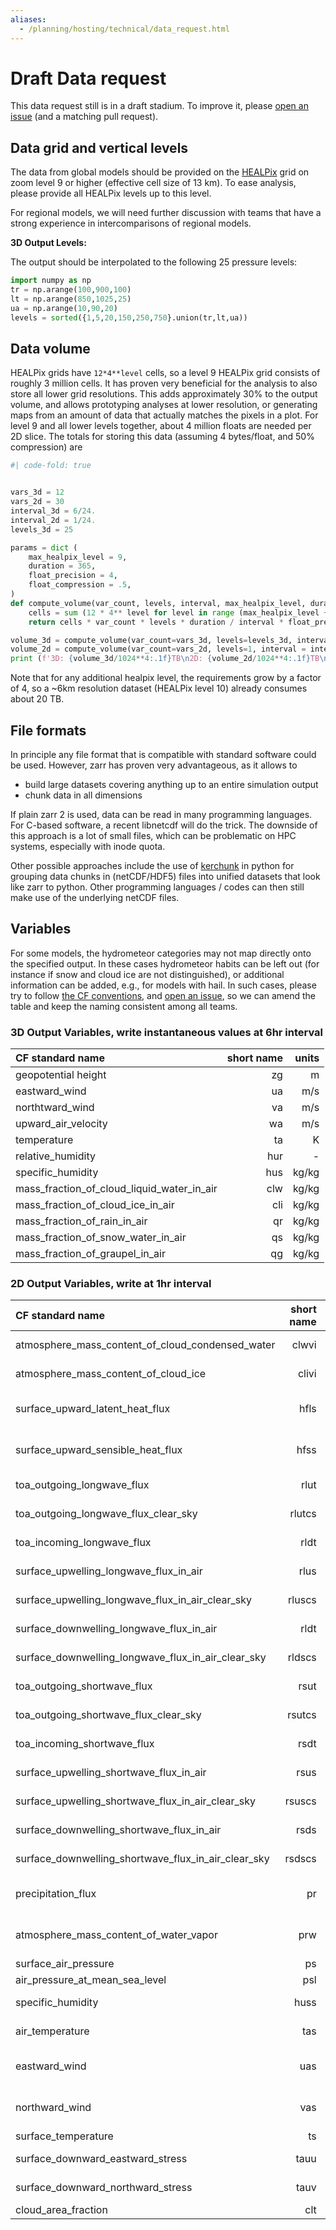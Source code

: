 ```yaml
---
aliases: 
  - /planning/hosting/technical/data_request.html
---
```


# Draft Data request

This data request still is in a draft stadium. To improve it, please [open an issue](https://github.com/digital-earths-global-hackathon/planning/issues) (and a matching pull request).

## Data grid and vertical levels
 The data from global models should be provided on the [HEALPix](https://easy.gems.dkrz.de/Processing/healpix/index.html) grid on zoom level 9 or higher (effective cell size of 13 km). To ease analysis, please provide all HEALPix levels up to this level.

 For regional models, we will need further discussion with teams that have a strong experience in intercomparisons of regional models.

**3D Output Levels:**

The output should be interpolated to the following 25 pressure levels:

```python
import numpy as np
tr = np.arange(100,900,100)
lt = np.arange(850,1025,25)
ua = np.arange(10,90,20)
levels = sorted({1,5,20,150,250,750}.union(tr,lt,ua))
```

## Data volume

HEALPix grids have `12*4**level` cells, so a level 9 HEALPix grid consists of roughly 3 million cells. It has proven very beneficial for the analysis to also store all lower grid resolutions. This adds approximately 30% to the output volume, and allows prototyping analyses at lower resolution, or generating maps from an amount of data that actually matches the pixels in a plot.
For level 9 and all lower levels together, about 4 million floats are needed per 2D slice.
The totals for storing this data (assuming 4 bytes/float, and 50% compression) are

```python
#| code-fold: true


vars_3d = 12
vars_2d = 30
interval_3d = 6/24.
interval_2d = 1/24.
levels_3d = 25

params = dict ( 
    max_healpix_level = 9,
    duration = 365,
    float_precision = 4,
    float_compression = .5,
)
def compute_volume(var_count, levels, interval, max_healpix_level, duration, float_precision, float_compression):
    cells = sum (12 * 4** level for level in range (max_healpix_level + 1))
    return cells * var_count * levels * duration / interval * float_precision * float_compression

volume_3d = compute_volume(var_count=vars_3d, levels=levels_3d, interval=interval_3d, **params)
volume_2d = compute_volume(var_count=vars_2d, levels=1, interval = interval_2d, **params)
print (f'3D: {volume_3d/1024**4:.1f}TB\n2D: {volume_2d/1024**4:.1f}TB\ntotal: {(volume_3d+volume_2d)/1024**4:.1f}TB')
```

Note that for any additional healpix level, the requirements grow by a factor of 4, so a ~6km resolution dataset (HEALPix level 10) already consumes about 20 TB.



## File formats
In principle any file format that is compatible with standard software could be used. However, zarr has proven very advantageous, as it allows to 

* build large datasets covering anything up to an entire simulation output
* chunk data in all dimensions

If plain zarr 2 is used, data can be read in many programming languages. For C-based software, a recent libnetcdf will do the trick. The downside of this approach is a lot of small files, which can be problematic on HPC systems, especially with inode quota.

Other possible approaches include the use of [kerchunk](https://fsspec.github.io/kerchunk/) in python for grouping data chunks in (netCDF/HDF5) files into unified datasets that look like zarr to python. Other programming languages / codes can then still make use of the underlying netCDF files.

## Variables

For some models, the hydrometeor categories may not map directly onto the specified output.  In these cases hydrometeor habits can be left out (for instance if snow and cloud ice are not distinguished), or additional information can be added, e.g., for models with hail. In such cases, please try to follow [the CF conventions](https://cfconventions.org/Data/cf-standard-names/current/build/cf-standard-name-table.html), and [open an issue](https://github.com/digital-earths-global-hackathon/planning/issues), so we can amend the table and keep the naming consistent among all teams.

### 3D Output Variables, write instantaneous values at 6hr interval

| CF standard name  | short name  |  units |
|:------------------|------------:|-------:|
| geopotential height | zg | m|
| eastward_wind | ua | m/s |
| northtward_wind | va | m/s |
| upward_air_velocity  | wa | m/s |
| temperature | ta | K | 
| relative_humidity | hur | - | 
| specific_humidity | hus | kg/kg | 
| mass_fraction_of_cloud_liquid_water_in_air | clw | kg/kg | 
| mass_fraction_of_cloud_ice_in_air | cli | kg/kg | 
| mass_fraction_of_rain_in_air | qr | kg/kg | 
| mass_fraction_of_snow_water_in_air | qs | kg/kg | 
| mass_fraction_of_graupel_in_air | qg | kg/kg | 


### 2D Output Variables, write at 1hr interval

| CF standard name  | short name  |  units | comment |
|:------------------|------------:|-------:|--------:|
| atmosphere_mass_content_of_cloud_condensed_water| clwvi  | kg m-2| |
| atmosphere_mass_content_of_cloud_ice| clivi  | kg m-2| |
| surface_upward_latent_heat_flux | hfls | W m-2| defined downward in paper |
| surface_upward_sensible_heat_flux | hfss | W m-2| defined downward in paper |
| toa_outgoing_longwave_flux | rlut | W m-2 | |
| toa_outgoing_longwave_flux_clear_sky | rlutcs | W m-2| |
| toa_incoming_longwave_flux | rldt | W m-2 | |
| surface_upwelling_longwave_flux_in_air | rlus | W m-2| |
| surface_upwelling_longwave_flux_in_air_clear_sky | rluscs | W m-2| |
| surface_downwelling_longwave_flux_in_air | rldt | W m-2| |
| surface_downwelling_longwave_flux_in_air_clear_sky | rldscs | W m-2| |
| toa_outgoing_shortwave_flux | rsut | W m-2| |
| toa_outgoing_shortwave_flux_clear_sky | rsutcs | W m-2| |
| toa_incoming_shortwave_flux           | rsdt | W m-2 | | 
| surface_upwelling_shortwave_flux_in_air | rsus | W m-2 | | 
| surface_upwelling_shortwave_flux_in_air_clear_sky | rsuscs | W m-2 | |
| surface_downwelling_shortwave_flux_in_air | rsds | W m-2 | |
| surface_downwelling_shortwave_flux_in_air_clear_sky | rsdscs | W m-2| |
| precipitation_flux | pr | kg m-2 s-1 | |
| atmosphere_mass_content_of_water_vapor | prw | kg m-2 s-1 | |
| surface_air_pressure | ps | Pa | |
| air_pressure_at_mean_sea_level | psl | Pa ||
| specific_humidity | huss | kg kg-1| 2m above ground |
| air_temperature | tas | K | 2m above ground |
| eastward_wind | uas | m s-1 | 10m above ground |
| northward_wind| vas | m s-1 | 10m above ground |
| surface_temperature | ts  | K | |
| surface_downward_eastward_stress | tauu | N m-2 | |
| surface_downward_northward_stress | tauv | N m-2 | | 
|  cloud_area_fraction | clt  | 1 | |


